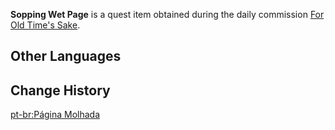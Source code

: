 {{Item Infobox
|id           = 100495
|image        = Item Notice Paper.png
|type         = Quest Items
|description  = A page of a book that has been soaked through in water. It must have been in there for a long time, as the words have become so smudged as to be illegible.
|source1      = Obtained during the [[For Old Time's Sake]] quest
}}
'''Sopping Wet Page''' is a quest item obtained during the daily commission [[For Old Time's Sake]].

==Other Languages==
{{Other Languages
|default_hidden = 1
|en      = Sopping Wet Page
|zhs     = 被水打湿的书页
|zhs_rm  = Bèi Shuǐ Dǎ Shī de Shūyè
|zht     = 被水打濕的書頁
|zht_rm  = Bèi Shuǐ Dǎ Shī de Shūyè
|ja      = 水に濡れたページ
|ja_rm   = Mizu ni Nureta Peeji
|ko      = 물에 젖은 페이지
|ko_rm   = 
|es      = Página mojada
|fr      = Page mouillée
|ru      = Промокшая страница
|th      = หน้ากระดาษเปียกน้ำ
|th_rm   = 
|vi      = Trang sách bị ướt
|de      = Triefende Seite
|id      = Halaman yang Basah
|pt      = Página Molhada
}}

==Change History==
{{Change History|1.2}}
[[pt-br:Página Molhada]]